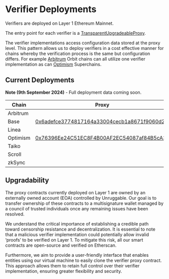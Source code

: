 # Verifier Deployments

Verifiers are deployed on Layer 1 Ethereum Mainnet.

The entry point for each verifier is a [TransparentUpgradeableProxy](https://docs.openzeppelin.com/contracts/5.x/api/proxy#TransparentUpgradeableProxy). 

The verifier implementations access configuration data stored at the proxy level. This pattern allows us to deploy verifiers in a cost effective manner for chains whereby the verification process is the same but configuration differs. For example [Arbitrum](/chains/arbitrum) Orbit chains can all utilize one verifier implementation as can [Optimism](/chains/optimism) Superchains.

## Current Deployments

**Note (9th September 2024)** - Full deployment data coming soon.

| Chain | Proxy | Implementation |
|-------|-------|--- |
| Arbitrum |  | |
| Base | [0x6adefce3774817164a33004cecb1a8671f9060d2](https://etherscan.io/address/0x6adefce3774817164a33004cecb1a8671f9060d2#code) | [0x8e443ee4821ca1efb9f704062dd4f339406c1ebd](https://etherscan.io/address/0x8e443ee4821ca1efb9f704062dd4f339406c1ebd#code) |
| Linea |  | |
| Optimism | [0x76396Ee24C51EC8F4B00AF2EC54087af84B5cA3E](https://etherscan.io/address/0x76396Ee24C51EC8F4B00AF2EC54087af84B5cA3E#code) | [0x30e443dbd8749bbfa1ad39c86380f2e11371e242](https://etherscan.io/address/0x30e443dbd8749bbfa1ad39c86380f2e11371e242#code) |
| Taiko |  | |
| Scroll |  | |
| zkSync |  | |

## Upgradability

The proxy contracts currently deployed on Layer 1 are owned by an externally owned account (EOA) controlled by Unruggable. Our goal is to transfer ownership of these contracts to a multisignature wallet managed by a council of trusted individuals once any remaining issues have been resolved.

We understand the critical importance of establishing a credible path toward censorship resistance and decentralization. It is essential to note that a malicious verifier implementation could potentially allow invalid ‘proofs’ to be verified on Layer 1. To mitigate this risk, all our smart contracts are open-source and verified on Etherscan.

Furthermore, we aim to provide a user-friendly interface that enables entities using our virtual machine to easily clone the verifier proxy contract. This approach allows them to retain full control over their verifier implementation, ensuring greater flexibility and security.
